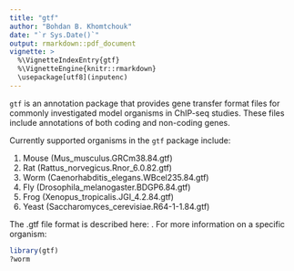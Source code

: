 ```yaml
---
title: "gtf"
author: "Bohdan B. Khomtchouk"
date: "`r Sys.Date()`"
output: rmarkdown::pdf_document
vignette: >
  %\VignetteIndexEntry{gtf}
  %\VignetteEngine{knitr::rmarkdown}
  \usepackage[utf8](inputenc)
---
```


`gtf` is an annotation package that provides gene transfer format files for commonly investigated model organisms in ChIP-seq studies. These files include annotations of both coding and non-coding genes. 

Currently supported organisms in the `gtf` package include: 

1) Mouse (Mus_musculus.GRCm38.84.gtf)
2) Rat (Rattus_norvegicus.Rnor_6.0.82.gtf)
3) Worm (Caenorhabditis_elegans.WBcel235.84.gtf)
4) Fly (Drosophila_melanogaster.BDGP6.84.gtf)
5) Frog (Xenopus_tropicalis.JGI_4.2.84.gtf)
6) Yeast (Saccharomyces_cerevisiae.R64-1-1.84.gtf)

The .gtf file format is described here: \url{http://www.gencodegenes.org/gencodeformat.html}.  For more information on a specific organism:

```r
library(gtf)
?worm
```

